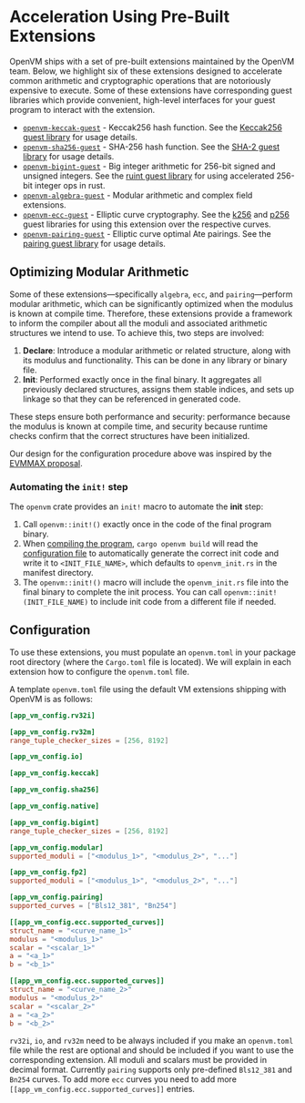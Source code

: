# Acceleration Using Pre-Built Extensions

OpenVM ships with a set of pre-built extensions maintained by the OpenVM team. Below, we highlight six of these extensions designed to accelerate common arithmetic and cryptographic operations that are notoriously expensive to execute. Some of these extensions have corresponding guest libraries which provide convenient, high-level interfaces for your guest program to interact with the extension.

- [`openvm-keccak-guest`](/book/acceleration-using-extensions/keccak) - Keccak256 hash function. See the [Keccak256 guest library](/book/guest-libraries/keccak256) for usage details.
- [`openvm-sha256-guest`](/book/acceleration-using-extensions/sha-256) - SHA-256 hash function. See the [SHA-2 guest library](/book/guest-libraries/sha2) for usage details.
- [`openvm-bigint-guest`](/book/acceleration-using-extensions/big-integer) - Big integer arithmetic for 256-bit signed and unsigned integers. See the [ruint guest library](/book/guest-libraries/ruint) for using accelerated 256-bit integer ops in rust.
- [`openvm-algebra-guest`](/book/acceleration-using-extensions/algebra) - Modular arithmetic and complex field extensions.
- [`openvm-ecc-guest`](/book/acceleration-using-extensions/elliptic-curve-cryptography) - Elliptic curve cryptography. See the [k256](/book/guest-libraries/k256) and [p256](/book/guest-libraries/p256) guest libraries for using this extension over the respective curves.
- [`openvm-pairing-guest`](/book/acceleration-using-extensions/elliptic-curve-pairing) - Elliptic curve optimal Ate pairings. See the [pairing guest library](/book/guest-libraries/pairing) for usage details.

## Optimizing Modular Arithmetic

Some of these extensions—specifically `algebra`, `ecc`, and `pairing`—perform modular arithmetic, which can be significantly optimized when the modulus is known at compile time.  Therefore, these extensions provide a framework to inform the compiler about all the moduli and associated arithmetic structures we intend to use. To achieve this, two steps are involved:

1. **Declare**: Introduce a modular arithmetic or related structure, along with its modulus and functionality. This can be done in any library or binary file.
2. **Init**: Performed exactly once in the final binary. It aggregates all previously declared structures, assigns them stable indices, and sets up linkage so that they can be referenced in generated code.

These steps ensure both performance and security: performance because the modulus is known at compile time, and security because runtime checks confirm that the correct structures have been initialized.

Our design for the configuration procedure above was inspired by the [EVMMAX proposal](https://github.com/jwasinger/EIPs/blob/evmmax-2/EIPS/eip-6601.md).

### Automating the `init!` step

The `openvm` crate provides an `init!` macro to automate the **init** step:
1. Call `openvm::init!()` exactly once in the code of the final program binary.
2. When [compiling the program](/book/writing-apps/compiling), `cargo openvm build` will read the [configuration file](#configuration) to automatically generate the correct init code and write it to `<INIT_FILE_NAME>`, which defaults to `openvm_init.rs` in the manifest directory.
3. The `openvm::init!()` macro will include the `openvm_init.rs` file into the final binary to complete the init process. You can call `openvm::init!(INIT_FILE_NAME)` to include init code from a different file if needed.

## Configuration

To use these extensions, you must populate an `openvm.toml` in your package root directory (where the `Cargo.toml` file is located).
We will explain in each extension how to configure the `openvm.toml` file.

A template `openvm.toml` file using the default VM extensions shipping with OpenVM is as follows:

```toml
[app_vm_config.rv32i]

[app_vm_config.rv32m]
range_tuple_checker_sizes = [256, 8192]

[app_vm_config.io]

[app_vm_config.keccak]

[app_vm_config.sha256]

[app_vm_config.native]

[app_vm_config.bigint]
range_tuple_checker_sizes = [256, 8192]

[app_vm_config.modular]
supported_moduli = ["<modulus_1>", "<modulus_2>", "..."]

[app_vm_config.fp2]
supported_moduli = ["<modulus_1>", "<modulus_2>", "..."]

[app_vm_config.pairing]
supported_curves = ["Bls12_381", "Bn254"]

[[app_vm_config.ecc.supported_curves]]
struct_name = "<curve_name_1>"
modulus = "<modulus_1>"
scalar = "<scalar_1>"
a = "<a_1>"
b = "<b_1>"

[[app_vm_config.ecc.supported_curves]]
struct_name = "<curve_name_2>"
modulus = "<modulus_2>"
scalar = "<scalar_2>"
a = "<a_2>"
b = "<b_2>"
```

`rv32i`, `io`, and `rv32m` need to be always included if you make an `openvm.toml` file while the rest are optional and should be included if you want to use the corresponding extension.
All moduli and scalars must be provided in decimal format. Currently `pairing` supports only pre-defined `Bls12_381` and `Bn254` curves. To add more `ecc` curves you need to add more `[[app_vm_config.ecc.supported_curves]]` entries.
